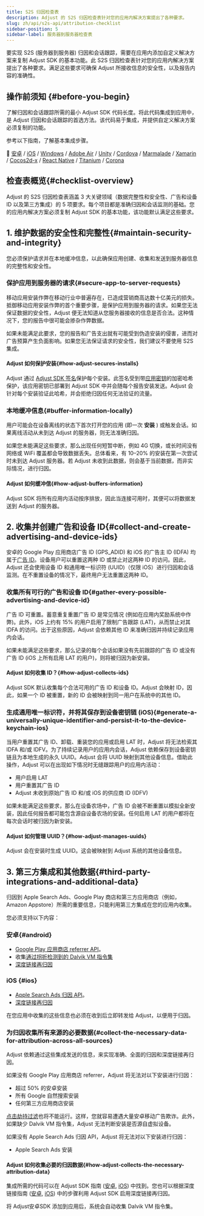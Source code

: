 ```yaml
---
title: S2S 归因检查表
description: Adjust 的 S2S 归因检查表针对您的应用内解决方案提出了各种要求。
slug: zh/api/s2s-api/attribution-checklist
sidebar-position: 5
sidebar-label: 服务器到服务器检查表
---
```


要实现 S2S \(服务器到服务器\) 归因和会话跟踪，需要在应用内添加自定义解决方案来复制 Adjust SDK 的基本功能。此 S2S 归因检查表针对您的应用内解决方案提出了各种要求。满足这些要求可确保 Adjust 所接收信息的安全性，以及报告内容的准确性。

## 操作前须知 {#before-you-begin}

了解归因和会话跟踪所需的最小 Adjust SDK 代码长度。将此代码集成到应用中，是 Adjust 归因和会话跟踪的首选方法。该代码易于集成，并提供自定义解决方案必须复制的功能。

参考以下指南，了解基本集成步骤。

📖 [安卓](/zh/sdk/android) / [iOS](/zh/sdk/ios) / [Windows](/zh/sdk/windows) / [Adobe Air](https://github.com/adjust/adobe_air_sdk#basic-integration) / [Unity](/zh/sdk/unity) / [Cordova](https://github.com/adjust/cordova_sdk#basic-integration) / [Marmalade](https://github.com/adjust/marmalade_sdk#basic-integration) / [Xamarin](https://github.com/adjust/xamarin_sdk#basic-integration) / [Cocos2d\-x](https://github.com/adjust/cocos2dx_sdk#basic-integration) / [React Native](/zh/sdk/react-native) / [Titanium](https://github.com/adjust/titanium_sdk#basic-integration) / [Corona](https://github.com/adjust/corona_sdk#basic-integration)

## 检查表概览{#checklist-overview}

Adjust 的 S2S 归因检查表涵盖 3 大关键领域（数据完整性和安全性、广告和设备 ID 以及第三方集成）的 5 项要求。每个项目都是准确归因和会话监测的基础。您的应用内解决方案必须复制 Adjust SDK 的基本功能，该功能默认满足这些要求。

## 1\. 维护数据的安全性和完整性{#maintain-security-and-integrity}

您必须保护请求并在本地缓冲信息，以此确保应用创建、收集和发送到服务器信息的完整性和安全性。

### 保护应用到服务器的请求{#secure-app-to-server-requests}

移动应用安装作弊在移动行业中普遍存在，已造成营销商高达数十亿美元的损失。抵御移动应用安装作弊的首个重要步骤，是保护应用到服务器的请求。如果您无法保证数据的安全性，Adjust 便无法知道从您服务器接收的信息是否合法。这种情况下，您的报告中很可能会掺杂作弊数据。

如果未能满足此要求，您的报告和广告支出就有可能受到伪造安装的侵害，进而对广告预算产生负面影响。如果您无法保证请求的安全性，我们建议不要使用 S2S 集成。

#### Adjust 如何保护安装{#how-adjust-secures-installs}

Adjust 通过 [Adjust SDK 签名](https://help.adjust.com/zh/article/sdk-signature)保护每个安装。此签名受到带[应用密钥](https://help.adjust.com/zh/article/sdk-signature#what-is-an-app-secret)的加密哈希保护，该应用密钥已部署到 Adjust SDK 中并会随每个报告安装发送。Adjust 会针对每个安装验证此哈希，并会拒绝归因任何无法验证的流量。

### 本地缓冲信息{#buffer-information-locally}

用户可能会在设备离线的状态下首次打开您的应用 \(即一次 **安装** \) 或触发会话。如果离线活动从未到达 Adjust 的服务器，则无法准确归因。

如果您未能满足这些要求，那么出现任何短暂中断，例如 4G 切换，或长时间没有网络或 WiFi 覆盖都会导致数据丢失。总体看来，有 10–20% 的安装在第一次尝试时未到达 Adjust 服务器。若 Adjust 未收到此数据，则会基于当前数据，而非实际情况，进行归因。

#### Adjust 如何缓冲信{#how-adjust-buffers-information}

Adjust SDK 将所有应用内活动按序排放，因此当连接可用时，其便可以将数据发送到 Adjust 的服务器。

## 2\. 收集并创建广告和设备 ID{#collect-and-create-advertising-and-device-ids}

安卓的 Google Play 应用商店广告 ID \(GPS_ADID\) 和 iOS 的广告主 ID \(IDFA\) 均属于[广告 ID](https://help.adjust.com/zh/article/device-identifiers#advertising-ids)。设备用户可以重置这两种 ID 或禁止对这两种 ID 的访问。因此，Adjust 还会使用设备 ID 和通用唯一标识符 \(UUID\)（仅限 iOS）进行归因和会话监测。在不重置设备的情况下，最终用户无法重置这两种 ID。

### 收集所有可行的广告和设备 ID{#gather-every-possible-advertising-and-device-id}

广告 ID 可重置。蓄意重复重置广告 ID 是常见情况 \(例如在应用内奖励系统中作弊\)。此外，iOS 上约有 15% 的用户启用了限制广告跟踪 \(LAT\)，从而禁止对其 IDFA 的访问。出于这些原因，Adjust 会依赖其他 ID 来准确归因并持续记录应用内会话。

如果未能满足这些要求，那么记录的每个会话如果没有先前跟踪的广告 ID 或没有广告 ID \(iOS 上所有启用 LAT 的用户\)，则将被归因为新安装。

#### Adjust 如何收集 ID？{#how-adjust-collects-ids}

Adjust SDK 默认收集每个合法可用的广告 ID 和设备 ID。Adjust 会映射 ID，因此，如果一个 ID 被重置，新的 ID 会被映射到同一用户在系统中的其他 ID。

### 生成通用唯一标识符，并将其保存到设备密钥链 \(iOS\){#generate-a-universally-unique-identifier-and-persist-it-to-the-device-keychain-ios}

当用户重置其广告 ID、卸载、重装您的应用或启用 LAT 时，Adjust 将无法检索其 IDFA 和/或 IDFV。为了持续记录用户的应用内会话，Adjust 依赖保存到设备密钥链且为本地生成的永久 UUID。Adjust 会将 UUID 映射到其他设备信息。借助此操作，Adjust 可以在出现如下情况时无缝跟踪用户的应用内活动：

- 用户启用 LAT
- 用户重置其广告 ID
- Adjust 未收到原始广告 ID 和/或 iOS 的供应商 ID \(IDFV\)

如果未能满足这些要求，那么在设备农场中，广告 ID 会被不断重置以模拟全新安装，因此任何报告都可能包含源自设备农场的安装。任何启用 LAT 的用户都将在每次会话时被归因为新安装。

#### Adjust 如何管理 UUID？{#how-adjust-manages-uuids}

Adjust 会在安装时生成 UUID。这会被映射到 Adjust 系统的其他设备信息。

## 3\. 第三方集成和其他数据{#third-party-integrations-and-additional-data}

归因到 Apple Search Ads、Google Play 商店和第三方应用商店（例如，Amazon Appstore）所需的重要信息，只能利用第三方集成在您的应用内收集。

您必须支持以下内容：

### 安卓{#android}

- [Google Play 应用商店 referrer API](https://developer.android.com/google/play/installreferrer/igetinstallreferrerservice.html)。
- 收集[通过拐折检测到的 Dalvik VM 指令集](https://android.googlesource.com/platform/libcore/+/master/libart/src/main/java/dalvik/system/VMRuntime.java#109)
- [深度链接再归因](https://developer.android.com/training/app-links/deep-linking.html)

### iOS {#ios}

- [Apple Search Ads 归因 API](https://searchads.apple.com/help/reporting/0028-apple-ads-attribution-api)。
- [深度链接再归因](https://developer.apple.com/library/content/documentation/General/Conceptual/AppSearch/UniversalLinks.html)

在您应用中收集的这些信息也必须在收到后立即转发给 Adjust，以便用于归因。

### 为归因收集所有来源的必要数据{#collect-the-necessary-data-for-attribution-across-all-sources}

Adjust 依赖通过这些集成发送的信息，来实现准确、全面的归因和深度链接再归因。

如果没有 Google Play 应用商店 referrer，Adjust 将无法对以下安装进行归因：

- 超过 50% 的安卓安装
- 所有 Google 自然搜索安装
- 任何第三方应用商店安装

[点击劫持过滤](https://help.adjust.com/zh/article/click-injection-filtering)也将不能运行。这样，您就容易遭遇大量安卓移动广告欺诈。此外，如果缺少 Dalvik VM 指令集，Adjust 无法判断安装是否源自虚拟设备。

如果没有 Apple Search Ads 归因 API，Adjust 将无法对以下安装进行归因：

- Apple Search Ads 安装

#### Adjust 如何收集必要的归因数据{#how-adjust-collects-the-necessary-attribution-data}

集成所需的代码可以在 Adjust SDK 指南 \([安卓](/zh/sdk/android), [iOS](/zh/sdk/ios)\) 中找到。您也可以根据深度链接指南 \([安卓](/zh/sdk/android/features/deep-links), [iOS](/zh/sdk/ios/features/deep-links)\) 中的步骤利用 Adjust SDK 启用深度链接再归因。

将 Adjust安卓SDK 添加到应用后，系统会自动收集 Dalvik VM 指令集。
